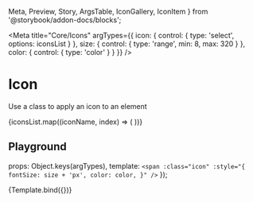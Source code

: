   Meta,
  Preview,
  Story,
  ArgsTable,
  IconGallery,
  IconItem
} from '@storybook/addon-docs/blocks';


<Meta
  title="Core/Icons"
  argTypes={{
    icon: {
      control: { type: 'select', options: iconsList }
    },
    size: {
      control: { type: 'range', min: 8, max: 320 }
    },
    color: {
      control: { type: 'color' }
    }
  }}
/>

# Icon

Use a class to apply an icon to an element

<IconGallery>
  {iconsList.map((iconName, index) => (
    <IconItem key={iconName} name={iconName}>
      <span
        class={iconName}
        style={{ fontSize: '32px', color: 'var(--color-primary-black)' }}
      />
    </IconItem>
  ))}
</IconGallery>

## Playground

  props: Object.keys(argTypes),
  template: `
    <span
      :class="icon"
      :style="{
        fontSize: size + 'px',
        color: color,
      }"
    />
  `
});

<Preview>
  <Story
    name="Playground"
    args={{
      icon: 'q-icon-bell',
      size: '56',
      color: '#1d1c1a'
    }}
  >
    {Template.bind({})}
  </Story>
</Preview>

<ArgsTable story="Playground" />
